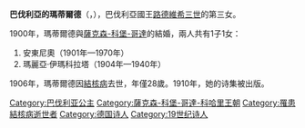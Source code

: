 {{Multiple issues|
{{Expand language|1=en|time=2020-10-20T11:19:47+00:00}}
{{Unreferenced|time=2020-10-20T11:19:47+00:00}}
}}
{{Infobox royalty
| name        = 巴伐利亞的瑪蒂爾德
| image       = Mathilde de Bavière (1877-1906).jpg
| full name   = Mathilde Marie Theresia Henriette Christine Luitpolda
| birth_date  = {{birth date|1877|8|17|df=y}}
| birth_place = {{flag|Kingdom of Bavaria}}[[林道_(城市)|林道]]
| death_date  = {{death date and age|1906|8|6|1877|8|17|df=y}}
| death_place = {{flag|Switzerland}}[[達沃斯|達沃斯]]
| house       = [[維特爾斯巴赫王朝|維特爾斯巴赫王朝]]
| father      = [[路德維希三世_(巴伐利亞)|巴伐利亞國王路德維希三世]]
| mother      = [[奧地利-埃斯特的瑪麗亞·特蕾莎_(1849-1919)|奧地利-埃斯特的瑪麗亞·特蕾莎]]
}}
'''巴伐利亞的瑪蒂爾德'''（{{lang-de|Mathilde von Bayern}}，{{bd|1877年|8月17日|1906年|8月6日}}），巴伐利亞國王[[路德維希三世_(巴伐利亞)|路德維希三世]]的第三女。

1900年，瑪蒂爾德與[[薩克森-科堡-哥達|薩克森-科堡-哥達]]的{{le|路德維希·加斯頓|Prince Ludwig Gaston of Saxe-Coburg and Gotha}}結婚，兩人共有1子1女：
# 安東尼奧（1901年—1970年）
# 瑪麗亞·伊瑪科拉塔（1904年—1940年）

1906年，瑪蒂爾德因[[結核病|結核病]]去世，年僅28歲。1910年，她的诗集被出版。

[[Category:巴伐利亚公主|Category:巴伐利亚公主]]
[[Category:薩克森-科堡-哥達-科哈里王朝|Category:薩克森-科堡-哥達-科哈里王朝]]
[[Category:罹患結核病逝世者|Category:罹患結核病逝世者]]
[[Category:德国诗人|Category:德国诗人]]
[[Category:19世纪诗人|Category:19世纪诗人]]